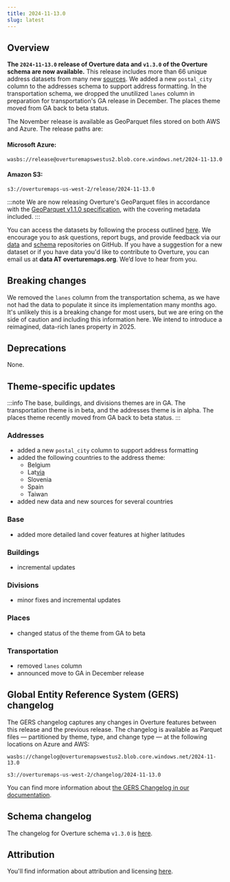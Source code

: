 ```yaml
---
title: 2024-11-13.0
slug: latest
---
```


## Overview

**The `2024-11-13.0` release of Overture data and `v1.3.0` of the Overture schema are now available.** This release includes more than 66 unique address datasets from many new [sources](/attribution). We added a new `postal_city` column to the addresses schema to support address formatting. In the transportation schema, we dropped the unutilized `lanes` column in preparation for transportation's GA release in December. The places theme moved from GA back to beta status. 

The November release is available as GeoParquet files stored on both AWS and Azure. The release paths are:

#### Microsoft Azure:
```
wasbs://release@overturemapswestus2.blob.core.windows.net/2024-11-13.0
```

#### Amazon S3:
```
s3://overturemaps-us-west-2/release/2024-11-13.0
```
:::note
We are now releasing Overture's GeoParquet files in accordance with the [GeoParquet v1.1.0 specification](https://geoparquet.org/releases/v1.1.0/), with the covering metadata included.
:::

You can access the datasets by following the process outlined [here](https://docs.overturemaps.org/getting-data/). We encourage you to ask questions, report bugs, and provide feedback via our [data](https://github.com/OvertureMaps/data) and [schema](https://github.com/OvertureMaps/schema) repositories on GitHub. If you have a suggestion for a new dataset or if you have data you'd like to contribute to Overture, you can email us at **data AT overturemaps.org**. We’d love to hear from you.


## Breaking changes

We removed the `lanes` column from the transportation schema, as we have not had the data to populate it since its implementation many months ago. It's unlikely this is a breaking change for most users, but we are ering on the side of caution and including this information here. We intend to introduce a reimagined, data-rich lanes property in 2025. 

## Deprecations

 None.

## Theme-specific updates

:::info
The base, buildings, and divisions themes are in GA. The transportation theme is in beta, and the addresses theme is in alpha. The places theme recently moved from GA back to beta status.
:::

### Addresses
- added a new `postal_city` column to support address formatting
- added the following countries to the address theme:
    - Belgium
    - Lat[via](https://youtu.be/8TIji6Ac8b4?feature=shared)
    - Slovenia
    - Spain
    - Taiwan
- added new data and new sources for several countries


### Base
- added more detailed land cover features at higher latitudes 

### Buildings
- incremental updates

### Divisions
- minor fixes and incremental updates

### Places
- changed status of the theme from GA to beta

### Transportation
- removed `lanes` column
- announced move to GA in December release

## Global Entity Reference System (GERS) changelog

The GERS changelog captures any changes in Overture features between this release and the previous release. The changelog is available as Parquet files &mdash; partitioned by theme, type, and change type &mdash; at the following locations on Azure and AWS:

```
wasbs://changelog@overturemapswestus2.blob.core.windows.net/2024-11-13.0
```
```
s3://overturemaps-us-west-2/changelog/2024-11-13.0
```

You can find more information about [the GERS Changelog in our documentation](https://docs.overturemaps.org/gers/changelog/).

## Schema changelog
The changelog for Overture schema `v1.3.0` is [here](https://github.com/OvertureMaps/schema/releases). 

## Attribution

You'll find information about attribution and licensing [here](/attribution).
